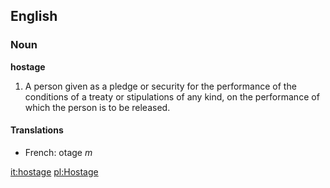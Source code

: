 ==English==

===Noun===

'''hostage'''

#A person given as a pledge or security for the performance of the conditions of a treaty or stipulations of any kind, on the performance of which the person is to be released.

====Translations====
*French: otage ''m''

[[it:hostage]]
[[pl:Hostage]]